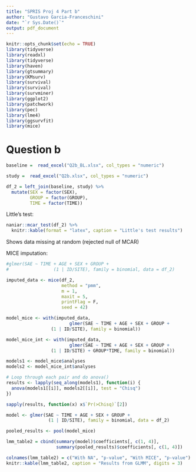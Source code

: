 ```yaml
---
title: "SPRIS Proj 4 Part b"
author: "Gustavo Garcia-Franceschini"
date: "`r Sys.Date()`"
output: pdf_document
---
```


```r
knitr::opts_chunk$set(echo = TRUE)
library(tidyverse)
library(readxl)
library(tidyverse)
library(haven)
library(gtsummary)
library(KMsurv)
library(survival)
library(survival)
library(survminer)
library(ggplot2)
library(patchwork)
library(pec)
library(lme4)
library(ggsurvfit)
library(mice)
```

# Question b

```r
baseline =  read_excel("Q2b_BL.xlsx", col_types = "numeric")

study =  read_excel("Q2b.xlsx", col_types = "numeric")

df_2 = left_join(baseline, study) %>%
  mutate(SEX = factor(SEX),
         GROUP = factor(GROUP),
         TIME = factor(TIME))
```

Little's test:

```r
naniar::mcar_test(df_2) %>%
  knitr::kable(format = "latex", caption = "Little's test results")
```

Shows data missing at random (rejected null of MCAR)

MICE imputation:

```r
#glmer(SAE ~ TIME + AGE + SEX + GROUP +
#                 (1 | ID/SITE), family = binomial, data = df_2)

imputed_data <- mice(df_2, 
                     method = "pmm", 
                     m = 1,
                     maxit = 5, 
                     printFlag = F,
                     seed = 42)
```
```r

model_mice <- with(imputed_data, 
                        glmer(SAE ~ TIME + AGE + SEX + GROUP +
                 (1 | ID/SITE), family = binomial))

```
```r
model_mice_int <- with(imputed_data, 
                        glmer(SAE ~ TIME + AGE + SEX + GROUP +
                 (1 | ID/SITE) + GROUP*TIME, family = binomial))

```


```r
models1 <- model_mice$analyses
models2 <- model_mice_int$analyses

# Loop through each pair and do anova()
results <- lapply(seq_along(models1), function(i) {
  anova(models1[[i]], models2[[i]], test = "Chisq")
})

sapply(results, function(x) x$`Pr(>Chisq)`[2]) 
```


```r
model <- glmer(SAE ~ TIME + AGE + SEX + GROUP +
                (1 | ID/SITE), family = binomial, data = df_2)

pooled_results <- pool(model_mice)

lmm_table2 = cbind(summary(model)$coefficients[, c(1, 4)],
                   summary(pooled_results)$coefficients[, c(1, 4)])

colnames(lmm_table2) = c("With NA", "p-value", "With MICE", "p-value")
knitr::kable(lmm_table2, caption = "Results from GLMM", digits = 3)
```



